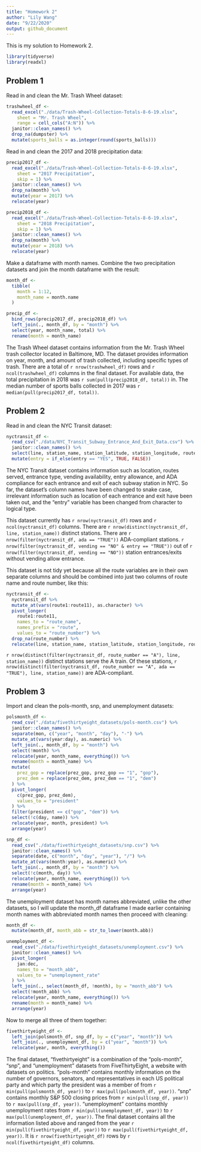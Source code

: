 ```yaml
---
title: "Homework 2"
author: "Lily Wang"
date: "9/22/2020"
output: github_document
---
```


This is my solution to Homework 2.

```r
library(tidyverse)
library(readxl)
```

## Problem 1

Read in and clean the Mr. Trash Wheel dataset:
```r
trashwheel_df <- 
  read_excel("./data/Trash-Wheel-Collection-Totals-8-6-19.xlsx",
    sheet = "Mr. Trash Wheel",
    range = cell_cols("A:N")) %>% 
  janitor::clean_names() %>% 
  drop_na(dumpster) %>% 
  mutate(sports_balls = as.integer(round(sports_balls)))
```

Read in and clean the 2017 and 2018 precipitation data:
```r
precip2017_df <-
  read_excel("./data/Trash-Wheel-Collection-Totals-8-6-19.xlsx",
    sheet = "2017 Precipitation",
    skip = 1) %>% 
  janitor::clean_names() %>% 
  drop_na(month) %>% 
  mutate(year = 2017) %>% 
  relocate(year)

precip2018_df <-
  read_excel("./data/Trash-Wheel-Collection-Totals-8-6-19.xlsx",
    sheet = "2018 Precipitation",
    skip = 1) %>% 
  janitor::clean_names() %>% 
  drop_na(month) %>% 
  mutate(year = 2018) %>% 
  relocate(year)
```

Make a dataframe with month names. Combine the two precipitation datasets and join the month dataframe with the result:

```r
month_df <-
  tibble(
    month = 1:12,
    month_name = month.name
  )

precip_df <-
  bind_rows(precip2017_df, precip2018_df) %>% 
  left_join(., month_df, by = "month") %>% 
  select(year, month_name, total) %>% 
  rename(month = month_name)
```

The Trash Wheel dataset contains information from the Mr. Trash Wheel trash collector located in Baltimore, MD. The dataset provides information on year, month, and amount of trash collected, including specific types of trash. There are a total of `r nrow(trashwheel_df)` rows and `r ncol(trashwheel_df)` columns in the final dataset. For available data, the total precipitation in 2018 was `r sum(pull(precip2018_df, total))` in. The median number of sports balls collected in 2017 was `r median(pull(precip2017_df, total))`.


## Problem 2

Read in and clean the NYC Transit dataset:

```r
nyctransit_df <-
  read_csv("./data/NYC_Transit_Subway_Entrance_And_Exit_Data.csv") %>% 
  janitor::clean_names() %>% 
  select(line, station_name, station_latitude, station_longitude, route1:route11, entrance_type, entry, vending, ada) %>% 
  mutate(entry = if_else(entry == "YES", TRUE, FALSE))
```

The NYC Transit dataset contains information such as location, routes served, entrance type, vending availability, entry allowance, and ADA compliance for each entrance and exit of each subway station in NYC. So far, the dataset's column names have been changed to snake case, irrelevant information such as location of each entrance and exit have been taken out, and the "entry" variable has been changed from character to logical type.

This dataset currently has `r nrow(nyctransit_df)` rows and `r ncol(nyctransit_df)` columns. There are `r nrow(distinct(nyctransit_df, line, station_name))` distinct stations. There are `r nrow(filter(nyctransit_df, ada == "TRUE"))` ADA-compliant stations. `r nrow(filter(nyctransit_df, vending == "NO" & entry == "TRUE"))` out of `r nrow(filter(nyctransit_df, vending == "NO"))` station entrances/exits without vending allow entrance.  

This dataset is not tidy yet because all the route variables are in their own separate columns and should be combined into just two columns of route name and route number, like this:

```r
nyctransit_df <-
  nyctransit_df %>% 
  mutate_at(vars(route1:route11), as.character) %>% 
  pivot_longer(
    route1:route11,
    names_to = "route_name",
    names_prefix = "route",
    values_to = "route_number") %>% 
  drop_na(route_number) %>% 
  relocate(line, station_name, station_latitude, station_longitude, route_name, route_number)
```

`r nrow(distinct(filter(nyctransit_df, route_number == "A"), line, station_name))` distinct stations serve the A train. Of these stations, `r nrow(distinct(filter(nyctransit_df, route_number == "A", ada == "TRUE"), line, station_name))` are ADA-compliant.



## Problem 3

Import and clean the pols-month, snp, and unemployment datasets:

```r
polsmonth_df <-
  read_csv("./data/fivethirtyeight_datasets/pols-month.csv") %>% 
  janitor::clean_names() %>% 
  separate(mon, c("year", "month", "day"), "-") %>% 
  mutate_at(vars(year:day), as.numeric) %>% 
  left_join(., month_df, by = "month") %>% 
  select(!month) %>%
  relocate(year, month_name, everything()) %>% 
  rename(month = month_name) %>% 
  mutate(
    prez_gop = replace(prez_gop, prez_gop == "1", "gop"),
    prez_dem = replace(prez_dem, prez_dem == "1", "dem")
  ) %>% 
  pivot_longer(
    c(prez_gop, prez_dem),
    values_to = "president"
  ) %>% 
  filter(president == c("gop", "dem")) %>% 
  select(!c(day, name)) %>% 
  relocate(year, month, president) %>% 
  arrange(year)

snp_df <-
  read_csv("./data/fivethirtyeight_datasets/snp.csv") %>% 
  janitor::clean_names() %>% 
  separate(date, c("month", "day", "year"), "/") %>% 
  mutate_at(vars(month:year), as.numeric) %>% 
  left_join(., month_df, by = "month") %>% 
  select(!c(month, day)) %>%
  relocate(year, month_name, everything()) %>% 
  rename(month = month_name) %>% 
  arrange(year)
```

The unemployment dataset has month names abbreviated, unlike the other datasets, so I will update the month_df dataframe I made earlier containing month names with abbreviated month names then proceed with cleaning:

```r
month_df <-
  mutate(month_df, month_abb = str_to_lower(month.abb))

unemployment_df <-
  read_csv("./data/fivethirtyeight_datasets/unemployment.csv") %>%
  janitor::clean_names() %>% 
  pivot_longer(
    jan:dec,
    names_to = "month_abb",
    values_to = "unemployment_rate"
  ) %>% 
  left_join(., select(month_df, !month), by = "month_abb") %>% 
  select(!month_abb) %>%
  relocate(year, month_name, everything()) %>% 
  rename(month = month_name) %>% 
  arrange(year)
```

Now to merge all three of them together:

```r
fivethirtyeight_df <-
  left_join(polsmonth_df, snp_df, by = c("year", "month")) %>% 
  left_join(., unemployment_df, by = c("year", "month")) %>% 
  relocate(year, month, everything())
```

The final dataset, "fivethirtyeight" is a combination of the "pols-month", "snp", and "unemployment" datasets from FiveThirtyEight, a website with datasets on politics. "pols-month" contains monthly information on the number of governors, senators, and representatives in each US political party and which party the president was a member of from `r min(pull(polsmonth_df, year))` to `r max(pull(polsmonth_df, year))`. "snp" contains monthly S&P 500 closing prices from `r min(pull(snp_df, year))` to `r max(pull(snp_df, year))`. "unemployment" contains monthly unemployment rates from `r min(pull(unemployment_df, year))` to `r max(pull(unemployment_df, year))`.  The final dataset contains all the information listed above and ranged from the year `r min(pull(fivethirtyeight_df, year))` to `r max(pull(fivethirtyeight_df, year))`. It is `r nrow(fivethirtyeight_df)` rows by `r ncol(fivethirtyeight_df)` columns.
